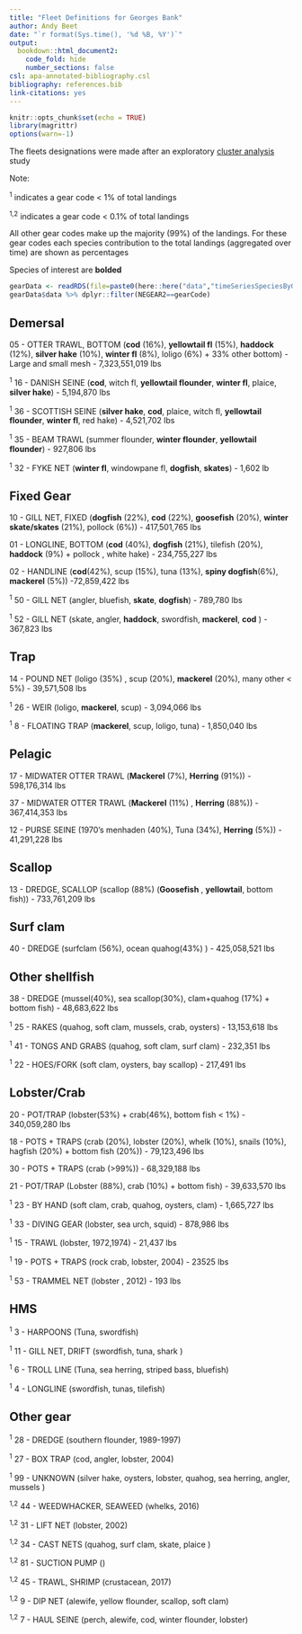 ```yaml
---
title: "Fleet Definitions for Georges Bank"
author: Andy Beet
date: "`r format(Sys.time(), '%d %B, %Y')`"
output:
  bookdown::html_document2:
    code_fold: hide
    number_sections: false
csl: apa-annotated-bibliography.csl
bibliography: references.bib
link-citations: yes
---
```


```r
knitr::opts_chunk$set(echo = TRUE)
library(magrittr)
options(warn=-1)
```

The fleets designations were made after an exploratory [cluster analysis](https://noaa-edab.github.io/ms-keyrun/GBFleetDefinitions.html) study


Note:

<sup>1</sup> indicates a gear code < 1% of total landings

<sup>1,2</sup> indicates a gear code < 0.1% of total landings 

All other gear codes make up the majority (99%) of the landings. For these gear codes each species contribution to the total landings (aggregated over time) are shown as percentages

Species of interest are **bolded**

```r
gearData <- readRDS(file=paste0(here::here("data","timeSeriesSpeciesByGear.rds")))
gearData$data %>% dplyr::filter(NEGEAR2==gearCode)

```



## Demersal


05 - OTTER TRAWL, BOTTOM (**cod** (16%), **yellowtail fl** (15%), **haddock** (12%), **silver hake** (10%), **winter fl** (8%), loligo (6%) + 33% other bottom) - Large and small mesh - 7,323,551,019 lbs

<sup>1</sup> 16 - DANISH SEINE (**cod**, witch fl, **yellowtail flounder**, **winter fl**, plaice, **silver hake**) - 5,194,870 lbs 

<sup>1</sup> 36 - SCOTTISH SEINE (**silver hake**, **cod**, plaice, witch fl, **yellowtail flounder**, **winter fl**, red hake) - 4,521,702 lbs

<sup>1</sup> 35 - BEAM TRAWL (summer flounder, **winter flounder**, **yellowtail flounder**) - 927,806 lbs

<sup>1</sup>  32 - FYKE NET (**winter fl**, windowpane fl, **dogfish**, **skates**) - 1,602 lb

## Fixed Gear

10 - GILL NET, FIXED (**dogfish** (22%), **cod** (22%), **goosefish** (20%), **winter skate/skates** (21%), pollock (6%)) - 417,501,765 lbs

01 - LONGLINE, BOTTOM (**cod** (40%), **dogfish** (21%), tilefish (20%), **haddock** (9%) + pollock , white hake) - 234,755,227 lbs

02 - HANDLINE (**cod**(42%), scup (15%), tuna (13%), **spiny dogfish**(6%), **mackerel** (5%)) -72,859,422 lbs

<sup>1</sup>  50 - GILL NET (angler, bluefish, **skate**, **dogfish**) - 789,780 lbs

<sup>1</sup>  52 - GILL NET (skate, angler, **haddock**, swordfish, **mackerel**, **cod** ) - 367,823 lbs



## Trap

14 - POUND NET (loligo (35%) , scup (20%), **mackerel** (20%), many other < 5%) - 39,571,508 lbs

<sup>1</sup>  26 - WEIR (loligo, **mackerel**, scup) - 3,094,066 lbs

<sup>1</sup> 8 - FLOATING TRAP (**mackerel**, scup, loligo, tuna) - 1,850,040 lbs 



## Pelagic


17 - MIDWATER OTTER TRAWL (**Mackerel** (7%), **Herring** (91%)) -  598,176,314 lbs

37 - MIDWATER OTTER TRAWL (**Mackerel** (11%) , **Herring** (88%)) - 367,414,353 lbs

12 - PURSE SEINE (1970's menhaden (40%), Tuna (34%), **Herring** (5%)) - 41,291,228 lbs


## Scallop

13 - DREDGE, SCALLOP (scallop (88%) (**Goosefish** , **yellowtail**, bottom fish)) - 733,761,209 lbs

## Surf clam

40 - DREDGE (surfclam (56%), ocean quahog(43%) ) - 425,058,521 lbs

## Other shellfish

38 - DREDGE (mussel(40%), sea scallop(30%), clam+quahog (17%) + bottom fish) - 48,683,622 lbs

<sup>1</sup> 25 - RAKES (quahog, soft clam, mussels, crab, oysters) - 13,153,618 lbs

<sup>1</sup> 41 - TONGS AND GRABS (quahog, soft clam, surf clam) - 232,351 lbs

<sup>1</sup> 22 - HOES/FORK (soft clam, oysters, bay scallop) - 217,491 lbs



## Lobster/Crab

20 - POT/TRAP (lobster(53%) + crab(46%), bottom fish < 1%) - 340,059,280 lbs

18 - POTS + TRAPS (crab (20%), lobster (20%), whelk (10%), snails (10%), hagfish (20%) + bottom fish (20%)) - 79,123,496 lbs

30 - POTS + TRAPS (crab (>99%)) - 68,329,188 lbs

21 - POT/TRAP (Lobster (88%), crab (10%) + bottom fish) - 39,633,570 lbs

<sup>1</sup> 23 - BY HAND (soft clam, crab, quahog, oysters, clam) - 1,665,727 lbs

<sup>1</sup> 33 - DIVING GEAR (lobster, sea urch, squid) - 878,986 lbs

<sup>1</sup> 15 - TRAWL (lobster, 1972,1974) - 21,437 lbs

<sup>1</sup> 19 - POTS + TRAPS (rock crab, lobster, 2004) - 23525 lbs

<sup>1</sup> 53 - TRAMMEL NET (lobster , 2012) - 193 lbs

## HMS 

<sup>1</sup> 3 - HARPOONS (Tuna, swordfish)

<sup>1</sup>  11 - GILL NET, DRIFT (swordfish, tuna, shark )

<sup>1</sup>  6 - TROLL LINE (Tuna, sea herring, striped bass, bluefish)

<sup>1</sup>  4 - LONGLINE (swordfish, tunas, tilefish)

## Other gear

<sup>1</sup> 28 - DREDGE (southern flounder, 1989-1997)

<sup>1</sup> 27 - BOX TRAP (cod, angler, lobster, 2004)

<sup>1</sup> 99 - UNKNOWN (silver hake, oysters, lobster, quahog, sea herring, angler, mussels )

<sup>1,2</sup> 44 - WEEDWHACKER, SEAWEED (whelks, 2016)

<sup>1,2</sup> 31 - LIFT NET (lobster, 2002)

<sup>1,2</sup> 34 - CAST NETS (quahog, surf clam, skate, plaice )

<sup>1,2</sup> 81 - SUCTION PUMP ()

<sup>1,2</sup> 45 - TRAWL, SHRIMP  (crustacean,  2017)

<sup>1,2</sup> 9 - DIP NET (alewife, yellow flounder, scallop, soft clam)

<sup>1,2</sup> 7 - HAUL SEINE (perch, alewife, cod, winter flounder, lobster)


